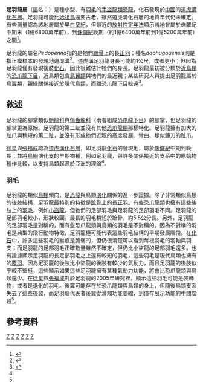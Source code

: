{{更新|time=2019-09-22T07:54:50+00:00}}
{{Expand language|en|time=2019-09-22T07:54:50+00:00}}
{{Automatic Taxobox
| taxon = Pedopenna
| fossil_range = [[侏羅紀|侏羅紀]]晚期,{{fossilrange|164|earliest=168|latest=152}}
| image = 
| image_caption = 
| authority = [[徐星_(古生物学家)|Xu]] & [[張福成|Zhang]], 2005
| type_species = '''道虎溝足羽龍<br>''Pedopenna daohugouensis''''' 
| type_species_authority = Xu & Zhang, 2005
}}

'''足羽龍屬'''（[[屬|屬]]名：{{lang|la|''Pedopenna''}}）是種小型、有[[羽毛|羽毛]]的[[手盜龍類|手盜龍類]][[恐龍|恐龍]]，化石發現於[[中國|中國]]的[[道虎溝化石層|道虎溝化石層]]。足羽龍可能比[[始祖鳥|始祖鳥]]還要古老，雖然道虎溝化石層的地質年代仍未確定。有些測量認為該地層屬於早[[白堊紀|白堊紀]]，但最近的[[放射性定年法|放射性定年法]]顯示該地曾屬於侏羅紀中期末（1億6800萬年前），到[[侏儸紀|侏儸紀]]晚期（約1億6400萬年前到1億5200萬年前）之間<ref name="Liuetal2006">{{cite journal | author = Liu Y., Liu Y., Ji S., Yang Z. | year = 2006 | title = U-Pb zircon age for the Daohugou Biota at Ningcheng of Inner Mongolia and comments on related issues | url = | journal = Chinese Science Bulletin | volume = 51 | issue = 21| pages = 2634–2644 | doi = 10.1007/s11434-006-2165-2 }}</ref>。

足羽龍的屬名''Pedopenna''指的是牠們[[蹠骨|蹠骨]]上的長[[正羽|正羽]]；種名''daohugouensis''則是指[[正模標本|正模標本]]的發現地[[道虎溝|道虎溝]]<ref name=description>{{Cite journal | doi = 10.1007/s00114-004-0604-y | author = Xu, X., and Zhang, F. | year = 2005 | title = A new maniraptoran dinosaur from China with long feathers on the metatarsus | url = | journal = Naturwissenschaften | volume = 92 | issue = 4| pages = 173–177 | pmid = 15685441 | bibcode=2005NW.....92..173X}}</ref>。道虎溝足羽龍身長可能約1公尺，或者更小；但因為足羽龍僅有發現後肢[[化石|化石]]，因此很難估計牠們的身長。足羽龍最初被分類於[[近鳥類|近鳥類]]的[[恐爪龍下目|恐爪龍下目]]，近鳥類包含[[鳥翼類|鳥翼類]]與牠們的最近親；某些研究人員提出足羽龍屬於鳥翼類，親緣關係接近於現代[[鳥類|鳥類]]，而離恐爪龍下目較遠<ref name=hone2010>{{cite journal | author = Hone D.W.E., Tischlinger H., Xu X., Zhang F. | editor1-last = Farke | year = 2010 | editor1-first = Andrew Allen | title = The extent of the preserved feathers on the four-winged dinosaur ''Microraptor gui'' under ultraviolet light | url = http://www.plosone.org/article/info%3Adoi%2F10.1371%2Fjournal.pone.0009223 | journal = PLoS ONE | volume = 5 | issue = 2 | page = e9223 | doi = 10.1371/journal.pone.0009223 | bibcode = 2010PLoSO...5.9223H | access-date = 2012-09-23 | archive-date = 2012-10-04 | archive-url = https://web.archive.org/web/20121004230834/http://www.plosone.org/article/info:doi%2F10.1371%2Fjournal.pone.0009223 | dead-url = no }}</ref>。

== 敘述 ==
足羽龍的腳掌類似[[馳龍科|馳龍科]]與[[傷齒龍科|傷齒龍科]]（兩者組成[[恐爪龍下目|恐爪龍下目]]）的腳掌，但足羽龍的腳掌更為原始。足羽龍的第二趾並沒有其他[[恐爪龍類|恐爪龍類]]那樣特化。足羽龍擁有加大的趾爪與稍短的第二趾，並沒有形成牠們近親的高度發展、彎曲、類似鐮刀的趾爪。

[[徐星|徐星]]與[[張福成|張福成]]認為[[道虎溝化石層|道虎溝化石層]]，即足羽龍[[化石|化石]]的發現地，屬於[[侏儸紀|侏儸紀]]中期到晚期；並將[[鳥綱|鳥綱]]演化支的早期物種，例如足羽龍，與許多關係接近的支系中的原始物種作比較，以支持[[鳥類|鳥類]]起源於[[亞洲|亞洲]]的理論<ref name=description/>。

=== 羽毛 ===
足羽龍的類似[[鳥類|鳥類]]傾向，是[[恐龍|恐龍]]與鳥類[[演化|演化]]關係的進一步證據。除了非常類似鳥類的後肢結構，足羽龍最特別的特徵是[[蹠骨|蹠骨]]上的長[[正羽|正羽]]。有些[[恐爪龍類|恐爪龍類]]也擁有這些後肢上的[[羽毛|羽毛]]，例如[[小盜龍|小盜龍]]，但牠們的足部羽毛與足羽龍的足部羽毛不同。足羽龍的足部羽毛較小，形狀較圓。最長的羽毛稍短於蹠骨，約5.5公分長。另外，足羽龍的足部羽毛是對稱的，而有些恐爪龍類與鳥類的羽毛是不對稱的。因為不對稱的羽毛是典型的飛行動物特徵，足羽龍極可能代表這些羽毛結構的早期發展階段。在[[化石|化石]]中，許多這些羽毛的壓痕是脆弱的，但仍很清楚可以看到每根羽毛的羽軸與羽支；而足羽龍的足部羽毛正確數量雖然不確定，但仍比小盜龍的足部羽毛還多。也有證據顯示足羽龍的長足部羽毛之上還有較短的羽毛，這些羽毛是現代鳥類也擁有的[[覆羽|覆羽]]。因為足羽龍的後肢比小盜龍的後肢有較少的氣動力，而且足羽龍的後肢似乎較不堅挺，這些顯示如果這些足羽龍擁有某種氣動力功能，將會比恐爪龍類與鳥類還少。在[[徐星|徐星]]與[[張福成|張福成]]對於足羽龍的2005年研究裡，顯示這些羽毛可能是裝飾物，或者是退化的羽毛。後翼可能存在於恐爪龍類與鳥類的身上，但隨後鳥類支系失去了這些後翼，而足羽龍代表者後翼從滑翔功能萎縮，到僅存展示功能的中間階段<ref name=description/>。

==參考資料==
{{Reflist}}
{{手盜龍類|O.}}
{{Taxonbar}}

[[Category:亞洲恐龍|Z]]
[[Category:恐爪龍下目|Z]]
[[Category:有羽毛恐龍|Z]]
[[Category:侏羅紀恐龍|Z]]
[[Category:燕辽生物群|Z]]
[[Category:侏羅紀鳥類|Z]]
